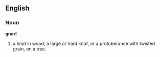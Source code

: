==English==

===Noun===

'''gnarl'''

#a knot in wood; a large or hard knot, or a protuberance with twisted grain, on a tree.